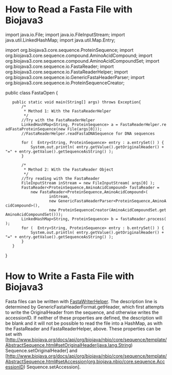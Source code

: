 =How to Read a Fasta File with Biojava3=
<java>
import java.io.File;
import java.io.FileInputStream;
import java.util.LinkedHashMap;
import java.util.Map.Entry;

import org.biojava3.core.sequence.ProteinSequence;
import org.biojava3.core.sequence.compound.AminoAcidCompound;
import org.biojava3.core.sequence.compound.AminoAcidCompoundSet;
import org.biojava3.core.sequence.io.FastaReader;
import org.biojava3.core.sequence.io.FastaReaderHelper;
import org.biojava3.core.sequence.io.GenericFastaHeaderParser;
import org.biojava3.core.sequence.io.ProteinSequenceCreator;

public class FastaOpen {

	public static void main(String[] args) throws Exception{
		/*
		 * Method 1: With the FastaReaderHelper
		 */
		//Try with the FastaReaderHelper
		LinkedHashMap<String, ProteinSequence> a = FastaReaderHelper.readFastaProteinSequence(new File(args[0]));
		//FastaReaderHelper.readFastaDNASequence for DNA sequences
		
		for (  Entry<String, ProteinSequence> entry : a.entrySet() ) {
			System.out.println( entry.getValue().getOriginalHeader() + "=" + entry.getValue().getSequenceAsString() );
		}
		
		/*
		 * Method 2: With the FastaReader Object 
		 */		
		//Try reading with the FastaReader
		FileInputStream inStream = new FileInputStream( args[0] );
		FastaReader<ProteinSequence,AminoAcidCompound> fastaReader = 
			new FastaReader<ProteinSequence,AminoAcidCompound>(
					inStream, 
					new GenericFastaHeaderParser<ProteinSequence,AminoAcidCompound>(), 
					new ProteinSequenceCreator(AminoAcidCompoundSet.getAminoAcidCompoundSet()));
		LinkedHashMap<String, ProteinSequence> b = fastaReader.process();
		for (  Entry<String, ProteinSequence> entry : b.entrySet() ) {
			System.out.println( entry.getValue().getOriginalHeader() + "=" + entry.getValue().getSequenceAsString() );
		}
	}

}

</java>

=How to Write a Fasta File with Biojava3=
Fasta files can be written with [http://www.biojava.org/docs/api/org/biojava/nbio/core/sequence/io/FastaWriterHelper.html FastaWriterHelper]. The description line is determined by GenericFastaHeaderFormat.getHeader, which first attempts to write the OriginalHeader from the sequence, and otherwise writes the accessionID. If neither of these properties are defined, the description will be blank and it will not be possible to read the file into a HashMap, as with the FastaReader and FastaReaderHelper, above. These properties can be set with [http://www.biojava.org/docs/api/org/biojava/nbio/core/sequence/template/AbstractSequence.html#setOriginalHeader(java.lang.String) Sequence.setOriginalHeader] and [http://www.biojava.org/docs/api/org/biojava/nbio/core/sequence/template/AbstractSequence.html#setAccession(org.biojava.nbio/core.sequence.AccessionID) Sequence.setAccession].